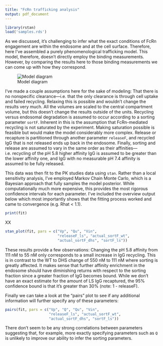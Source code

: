 ```yaml
---
title: "FcRn trafficking analysis"
output: pdf_document
---
```


```r
library(rstan)
load('samples.rds')
```

As we discussed, it's challenging to infer what the exact conditions of FcRn engagement are within the endosome and at the cell surface. Therefore, here I've assembled a purely phenomenological trafficking model. This model, therefore, doesn't directly employ the binding measurements. However, by comparing the results here to those binding measurements we can come up with how they correspond.

![Model diagram](model/diagram.png "Model")

I've made a couple assumptions here for the sake of modeling: That there is no nonspecific clearance—i.e. that the only clearance is through cell uptake and failed recycling. Relaxing this is possible and wouldn't change the results very much. All the volumes are scaled to the central compartment volume, but this doesn't change the results outside of the units. Recycling versus endosomal degradation is assumed to occur according to a sorting parameter `sortF`. Inherent in this is the assumption that FcRn-mediated recycling is not saturated by the experiment. Making saturation possible is feasible but would make the model considerably more complex. Release or recapture is partitioned through another parameter `releaseF`, and recycled IgG that is not released ends up back in the endosome. Finally, sorting and release are assumed to vary in the same order as their affinities—i.e. recycling of the pH 5.8 higher affinity IgG is assumed to be greater than the lower affinity one, and IgG with no measurable pH 7.4 affinity is assumed to be fully released.

\cleardoublepage

This data was then fit to the PK studies data using `stan`. Rather than a local sensitivity analysis, I've employed Markov Chain Monte Carlo, which is a Bayesian approach that fully samples the model posterior. While computationally much more expensive, this provides the most rigorous confidence intervals for each parameter. I've included the overview output below which most importantly shows that the fitting process worked and came to convergence (e.g. Rhat < 1.1).

```r
print(fit)
```

XX

```r
stan_plot(fit, pars = c("Vp", "Qu", "Vin",
                        "releaseF_ls", "actual_sortF_wt",
                        "actual_sortF_dhs", "sortF_ls"))
```

These results provide a few observations: Changing the pH 5.8 affinity from 111 nM to 55 nM only corresponds to a small increase in IgG recycling. This is in contrast to the WT to DHS change of 550 nM to 111 nM where sorting is greatly affected. It makes sense that further affinity enrichment in the endosome should have diminishing returns with respect to the sorting fraction since a greater fraction of IgG becomes bound. While we don't have an exact estimate for the amount of LS IgG recaptured, the 95% confidence bound is that it's greater than 30% (note: 1 - releaseF).

\cleardoublepage

Finally we can take a look at the "pairs" plot to see if any additional information will further specify any of these parameters:

```r
pairs(fit, pars = c("Vp", "Q", "Qu", "Vin",
                    "releaseF_ls", "actual_sortF_wt",
                    "actual_sortF_dhs", "sortF_ls"))
```

There don't seem to be any strong correlations between parameters suggesting that, for example, more exactly specifying parameters such as `Q` is unlikely to improve our ability to infer the sorting parameters.
